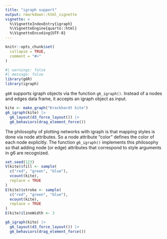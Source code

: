 ```yaml
---
title: "igraph support"
output: rmarkdown::html_vignette
vignette: >
  %\VignetteIndexEntry{igraph}
  %\VignetteEngine{quarto::html}
  %\VignetteEncoding{UTF-8}
---
```


```r
knitr::opts_chunk$set(
  collapse = TRUE,
  comment = "#>"
)
```

```r
#| warnings: false
#| message: false
library(g6R)
library(igraph)
```

`g6R` supports igraph objects via the function `g6_igraph()`. Instead of a nodes and edges data frame, it accepts an igraph object as input.
```r
kite <- make_graph("Krackhardt kite")
g6_igraph(kite) |>
  g6_layout(d3_force_layout()) |>
  g6_behaviors(drag_element_force())
```

The philosophy of plotting networks with igraph is that mapping styles is done via node attributes. So a node attribute "color" defines the color of each node explicitly.
The function `g6_igraph()` implements this philosophy so that adding node (or edge) attributes that correspond to style arguments in g6 are recognized.

```r
set.seed(123)
V(kite)$fill <- sample(
  c("red", "green", "blue"),
  vcount(kite),
  replace = TRUE
)
E(kite)$stroke <- sample(
  c("red", "green", "blue"),
  ecount(kite),
  replace = TRUE
)
E(kite)$lineWidth <- 3

g6_igraph(kite) |>
  g6_layout(d3_force_layout()) |>
  g6_behaviors(drag_element_force())
```
